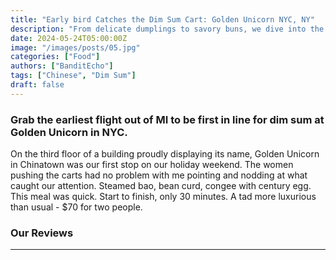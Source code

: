 ```yaml
---
title: "Early bird Catches the Dim Sum Cart: Golden Unicorn NYC, NY"
description: "From delicate dumplings to savory buns, we dive into the dim sum menu from Golden Unicorn."
date: 2024-05-24T05:00:00Z
image: "/images/posts/05.jpg"
categories: ["Food"]
authors: ["BanditEcho"]
tags: ["Chinese", "Dim Sum"]
draft: false
---
```


### Grab the earliest flight out of MI to be first in line for dim sum at Golden Unicorn in NYC.

On the third floor of a building proudly displaying its name, Golden Unicorn in Chinatown was our first stop on our holiday weekend. The women pushing the carts had no problem with me pointing and nodding at what caught our attention. Steamed bao, bean curd, congee with century egg. This meal was quick. Start to finish, only 30 minutes. A tad more luxurious than usual - $70 for two people. 

<h3>Our Reviews</h3>
<hr/>

<Review  tagline="Juicy Genius: Where Every Bite is a Masterpiece!" 
    description="Whether you're a classic cheeseburger aficionado or crave adventurous creations, Juicy Genius delivers with gusto. It's got what plants crave."
    reviewer="BanditEcho" 
    score="7.0" />

